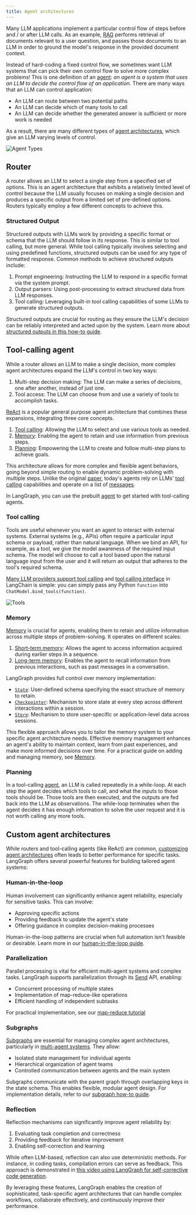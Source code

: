 ```yaml
---
title: Agent architectures
---
```


Many LLM applications implement a particular control flow of steps before and / or after LLM calls. As an example, [RAG](https://github.com/langchain-ai/rag-from-scratch) performs retrieval of documents relevant to a user question, and passes those documents to an LLM in order to ground the model's response in the provided document context.

Instead of hard-coding a fixed control flow, we sometimes want LLM systems that can pick their own control flow to solve more complex problems! This is one definition of an [agent](https://blog.langchain.dev/what-is-an-agent/): *an agent is a system that uses an LLM to decide the control flow of an application.* There are many ways that an LLM can control application:

* An LLM can route between two potential paths
* An LLM can decide which of many tools to call
* An LLM can decide whether the generated answer is sufficient or more work is needed

As a result, there are many different types of [agent architectures](https://blog.langchain.dev/what-is-a-cognitive-architecture/), which give an LLM varying levels of control.

![Agent Types](img/agent_types.png)

## Router

A router allows an LLM to select a single step from a specified set of options. This is an agent architecture that exhibits a relatively limited level of control because the LLM usually focuses on making a single decision and produces a specific output from a limited set of pre-defined options. Routers typically employ a few different concepts to achieve this.

### Structured Output

Structured outputs with LLMs work by providing a specific format or schema that the LLM should follow in its response. This is similar to tool calling, but more general. While tool calling typically involves selecting and using predefined functions, structured outputs can be used for any type of formatted response. Common methods to achieve structured outputs include:

1. Prompt engineering: Instructing the LLM to respond in a specific format via the system prompt.
2. Output parsers: Using post-processing to extract structured data from LLM responses.
3. Tool calling: Leveraging built-in tool calling capabilities of some LLMs to generate structured outputs.

Structured outputs are crucial for routing as they ensure the LLM's decision can be reliably interpreted and acted upon by the system. Learn more about [structured outputs in this how-to guide](https://python.langchain.com/docs/how_to/structured_output/).

## Tool-calling agent

While a router allows an LLM to make a single decision, more complex agent architectures expand the LLM's control in two key ways:

1. Multi-step decision making: The LLM can make a series of decisions, one after another, instead of just one.
2. Tool access: The LLM can choose from and use a variety of tools to accomplish tasks.

[ReAct](https://arxiv.org/abs/2210.03629) is a popular general purpose agent architecture that combines these expansions, integrating three core concepts.

1. [Tool calling](#tool-calling): Allowing the LLM to select and use various tools as needed.
2. [Memory](#memory): Enabling the agent to retain and use information from previous steps.
3. [Planning](#planning): Empowering the LLM to create and follow multi-step plans to achieve goals.

This architecture allows for more complex and flexible agent behaviors, going beyond simple routing to enable dynamic problem-solving with multiple steps. Unlike the original [paper](https://arxiv.org/abs/2210.03629), today's agents rely on LLMs' [tool calling](#tool-calling) capabilities and operate on a list of [messages](/oss/low-level#why-use-messages).

In LangGraph, you can use the prebuilt [agent](../agents/agents#2-create-an-agent) to get started with tool-calling agents.

### Tool calling

Tools are useful whenever you want an agent to interact with external systems. External systems (e.g., APIs) often require a particular input schema or payload, rather than natural language. When we bind an API, for example, as a tool, we give the model awareness of the required input schema. The model will choose to call a tool based upon the natural language input from the user and it will return an output that adheres to the tool's required schema.

[Many LLM providers support tool calling](https://python.langchain.com/docs/integrations/chat/) and [tool calling interface](https://blog.langchain.dev/improving-core-tool-interfaces-and-docs-in-langchain/) in LangChain is simple: you can simply pass any Python `function` into `ChatModel.bind_tools(function)`.

![Tools](img/tool_call.png)

### Memory

[Memory](/oss/add-memory) is crucial for agents, enabling them to retain and utilize information across multiple steps of problem-solving. It operates on different scales:

1. [Short-term memory](/oss/add-memory#add-short-term-memory): Allows the agent to access information acquired during earlier steps in a sequence.
2. [Long-term memory](/oss/add-memory#add-long-term-memory): Enables the agent to recall information from previous interactions, such as past messages in a conversation.

LangGraph provides full control over memory implementation:

* [`State`](/oss/low-level#state): User-defined schema specifying the exact structure of memory to retain.
* [`Checkpointer`](/oss/persistence#checkpoints): Mechanism to store state at every step across different interactions within a session.
* [`Store`](/oss/persistence#memory-store): Mechanism to store user-specific or application-level data across sessions.

This flexible approach allows you to tailor the memory system to your specific agent architecture needs. Effective memory management enhances an agent's ability to maintain context, learn from past experiences, and make more informed decisions over time. For a practical guide on adding and managing memory, see [Memory](/oss/add-memory).

### Planning

In a tool-calling [agent](../agents/overview#what-is-an-agent), an LLM is called repeatedly in a while-loop. At each step the agent decides which tools to call, and what the inputs to those tools should be. Those tools are then executed, and the outputs are fed back into the LLM as observations. The while-loop terminates when the agent decides it has enough information to solve the user request and it is not worth calling any more tools.

## Custom agent architectures

While routers and tool-calling agents (like ReAct) are common, [customizing agent architectures](https://blog.langchain.dev/why-you-should-outsource-your-agentic-infrastructure-but-own-your-cognitive-architecture/) often leads to better performance for specific tasks. LangGraph offers several powerful features for building tailored agent systems:

### Human-in-the-loop

Human involvement can significantly enhance agent reliability, especially for sensitive tasks. This can involve:

* Approving specific actions
* Providing feedback to update the agent's state
* Offering guidance in complex decision-making processes

Human-in-the-loop patterns are crucial when full automation isn't feasible or desirable. Learn more in our [human-in-the-loop guide](/oss/human-in-the-loop).

### Parallelization 

Parallel processing is vital for efficient multi-agent systems and complex tasks. LangGraph supports parallelization through its [Send](/oss/low-level#send) API, enabling:

* Concurrent processing of multiple states
* Implementation of map-reduce-like operations
* Efficient handling of independent subtasks

For practical implementation, see our [map-reduce tutorial](/oss/graph-api#map-reduce-and-the-send-api)

### Subgraphs

[Subgraphs](/oss/subgraphs) are essential for managing complex agent architectures, particularly in [multi-agent systems](/oss/multi-agent). They allow:

* Isolated state management for individual agents
* Hierarchical organization of agent teams
* Controlled communication between agents and the main system

Subgraphs communicate with the parent graph through overlapping keys in the state schema. This enables flexible, modular agent design. For implementation details, refer to our [subgraph how-to guide](/oss/subgraphs).

### Reflection

Reflection mechanisms can significantly improve agent reliability by:

1. Evaluating task completion and correctness
2. Providing feedback for iterative improvement
3. Enabling self-correction and learning

While often LLM-based, reflection can also use deterministic methods. For instance, in coding tasks, compilation errors can serve as feedback. This approach is demonstrated in [this video using LangGraph for self-corrective code generation](https://www.youtube.com/watch?v=MvNdgmM7uyc).

By leveraging these features, LangGraph enables the creation of sophisticated, task-specific agent architectures that can handle complex workflows, collaborate effectively, and continuously improve their performance.
